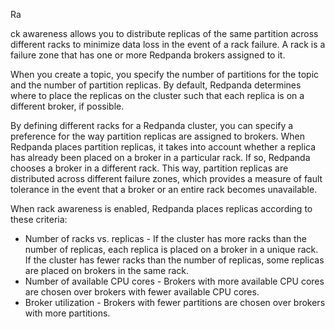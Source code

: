 Ra

ck awareness allows you to distribute replicas of the same partition across different racks to minimize data loss in the event of a rack failure. A rack is a failure zone that has one or more Redpanda <Term popup="An instance of the Redpanda service, which includes the Kafka API, Schema Registry, the Admin API, and the HTTP proxy (PandaProxy)." reference="/docs/terms/broker">brokers</Term> assigned to it.

When you create a topic, you specify the number of partitions for the topic and the number of partition replicas. By default, Redpanda determines where to place the replicas on the cluster such that each replica is on a different broker, if possible.

By defining different racks for a Redpanda cluster, you can specify a preference for the way partition replicas are assigned to brokers. When Redpanda places partition replicas, it takes into account whether a replica has already been placed on a broker in a particular rack. 
If so, Redpanda chooses a broker in a different rack. This way, partition replicas are distributed across different failure zones, which provides a measure of fault tolerance in the event that a broker or an entire rack becomes unavailable.

When rack awareness is enabled, Redpanda places replicas according to these criteria:
- Number of racks vs. replicas - If the cluster has more racks than the number of replicas, each replica is placed on a broker in a unique rack. If the cluster has fewer racks than the number of replicas, some replicas are placed on brokers in the same rack.
- Number of available CPU cores - Brokers with more available CPU cores are chosen over brokers with fewer available CPU cores.
- Broker utilization - Brokers with fewer partitions are chosen over brokers with more partitions.